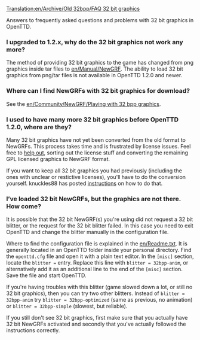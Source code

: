 [[Translation:en/Archive/Old 32bpp/FAQ 32 bit graphics]]

{{en/Feature|1.2}}

Answers to frequently asked questions and problems with 32 bit graphics in OpenTTD.

===I upgraded to 1.2.x, why do the 32 bit graphics not work any more?===

The method of providing 32 bit graphics to the game has changed from png graphics inside tar files to [[en/Manual/NewGRF]]. The ability to load 32 bit graphics from png/tar files is not available in OpenTTD 1.2.0 and newer.

===Where can I find NewGRFs with 32 bit graphics for download?===

See the [[en/Community/NewGRF/Playing with 32 bpp graphics]].

===I used to have many more 32 bit graphics before OpenTTD 1.2.0, where are they?===

Many 32 bit graphics have not yet been converted from the old format to NewGRFs. This process takes time and is frustrated by license issues. Feel free to [http://www.tt-forums.net/viewforum.php?f=36 help out], sorting out the license stuff and converting the remaining GPL licensed graphics to NewGRF format.

If you want to keep all 32 bit graphics you had previously (including the ones with unclear or restictive licenses), you'll have to do the conversion yourself. knuckles88 has posted [http://www.tt-forums.net/viewtopic.php?p=1026754#p1026754 instructions] on how to do that.

===I’ve loaded 32 bit NewGRFs, but the graphics are not there. How come?===

It is possible that the 32 bit NewGRF(s) you're using did not request a 32 bit blitter, or the request for the 32 bit blitter failed. In this case you need to exit OpenTTD and change the blitter manually in the configuration file.

Where to find the configuration file is explained in the [[en/Readme.txt]]. It is generally located in an OpenTTD folder inside your personal directory. Find the <code>openttd.cfg</code> file and open it with a plain text editor. In the <code>[misc]</code> section, locate the <code>blitter =</code> entry. Replace this line with <code>blitter = 32bpp-anim</code>, or alternatively add it as an additional line to the end of the <code>[misc]</code> section. Save the file and start OpenTTD.

If you're having troubles with this blitter (game slowed down a lot, or still no 32 bit graphics), then you can try two other blitters. Instead of <code>blitter = 32bpp-anim</code> try <code>blitter = 32bpp-optimized</code> (same as previous, no animation) or <code>blitter = 32bpp-simple</code> (slowest, but reliable).

If you still don't see 32 bit graphics, first make sure that you actually have 32 bit NewGRFs activated and secondly that you've actually followed the instructions correctly.






